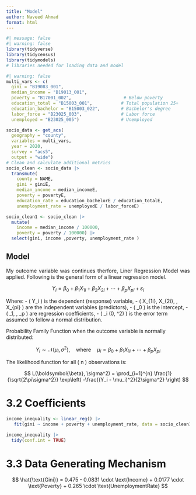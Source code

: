 ```yaml
---
title: "Model"
author: Naveed Ahmad
format: html
---
```


```r
#| message: false
#| warning: false
library(tidyverse)
library(tidycensus)
library(tidymodels)
# libraries needed for loading data and model
```

```r
#| warning: false
multi_vars <- c(
  gini = "B19083_001",                
  median_income = "B19013_001",
  poverty = "B17001_002",                    # Below poverty
  education_total = "B15003_001",           # Total population 25+
  education_bachelor = "B15003_022",        # Bachelor's degree
  labor_force = "B23025_003",               # Labor force
  unemployed = "B23025_005")                # Unemployed

socio_data <- get_acs(
  geography = "county",
  variables = multi_vars,
  year = 2020,
  survey = "acs5",
  output = "wide")
# Clean and calculate additional metrics
socio_clean <- socio_data |>
  transmute(
    county = NAME,
    gini = giniE,
    median_income = median_incomeE,
    poverty = povertyE,
    education_rate = education_bachelorE / education_totalE,
    unemployment_rate = unemployedE / labor_forceE)
```

```r
socio_clean1 <- socio_clean |>
  mutate(
    income = median_income / 100000,
    poverty = poverty / 100000) |>
  select(gini, income ,poverty, unemployment_rate )
```

## Model
<div style="text-align: justify;">My outcome variable was continues therfore, Liner Regression Model was applied. Following is the general form of a linear regression model.</div>

$$
Y_i = \beta_0 + \beta_1 X_{1i} + \beta_2 X_{2i} + \cdots + \beta_p X_{pi} + \varepsilon_i
$$

Where:
- \( Y_i \) is the dependent (response) variable,
- \( X_{1i}, X_{2i}, \ldots, X_{pi} \) are the independent variables (predictors),
- \( \beta_0 \) is the intercept,
- \( \beta_1, \ldots, \beta_p \) are regression coefficients,
- \( \varepsilon_i \sim \mathcal{N}(0, \sigma^2) \) is the error term assumed to follow a normal distribution.

Probability Family Function when the outcome variable is normally distributed:

$$
Y_i \sim \mathcal{N}(\mu_i, \sigma^2), \quad \text{where} \quad \mu_i = \beta_0 + \beta_1 X_{1i} + \cdots + \beta_p X_{pi}
$$

The likelihood function for all \( n \) observations is:

$$
L(\boldsymbol{\beta}, \sigma^2) = \prod_{i=1}^{n} \frac{1}{\sqrt{2\pi\sigma^2}} \exp\left( -\frac{(Y_i - \mu_i)^2}{2\sigma^2} \right)
$$


# 3.2 Coefficients
```r
income_inequality <- linear_reg() |> 
   fit(gini ~ income + poverty + unemployment_rate, data = socio_clean1)
```

```r
income_inequality |> 
  tidy(conf.int = TRUE)
```

# 3.3 Data Generating Mechanism
$$
\hat{\text{Gini}} = 0.475 
- 0.0831 \cdot \text{Income} 
+ 0.0177 \cdot \text{Poverty}  
+ 0.265 \cdot \text{UnemploymentRate}
$$

